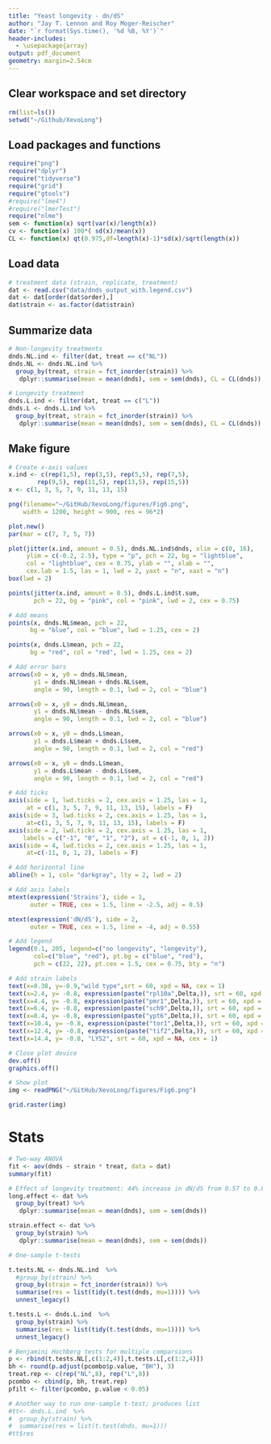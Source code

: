 ```yaml
---
title: "Yeast longevity - dn/dS"
author: "Jay T. Lennon and Roy Moger-Reischer"
date: "`r format(Sys.time(), '%d %B, %Y')`"
header-includes:
  - \usepackage{array}
output: pdf_document
geometry: margin=2.54cm
---
```


## Clear workspace and set directory
```r
rm(list=ls())
setwd("~/Github/XevoLong")
```

## Load packages and functions
```r
require("png")
require("dplyr")
require("tidyverse")
require("grid")
require("gtools")
#require("lme4")
#require("lmerTest")
require("nlme")
sem <- function(x) sqrt(var(x)/length(x))
cv <- function(x) 100*( sd(x)/mean(x))
CL <- function(x) qt(0.975,df=length(x)-1)*sd(x)/sqrt(length(x))
```

## Load data 
```r
# treatment data (strain, replicate, treatment)
dat <- read.csv("data/dnds_output_with.legend.csv")
dat <- dat[order(dat$order),]
dat$strain <- as.factor(dat$strain)
```

## Summarize data
```r
# Non-longevity treatments
dnds.NL.ind <- filter(dat, treat == c("NL")) 
dnds.NL <- dnds.NL.ind %>%  
  group_by(treat, strain = fct_inorder(strain)) %>%
   dplyr::summarise(mean = mean(dnds), sem = sem(dnds), CL = CL(dnds))

# Longevity treatment
dnds.L.ind <- filter(dat, treat == c("L")) 
dnds.L <- dnds.L.ind %>%  
  group_by(treat, strain = fct_inorder(strain)) %>%
   dplyr::summarise(mean = mean(dnds), sem = sem(dnds), CL = CL(dnds))
```

## Make figure
```r
# Create x-axis values
x.ind <- c(rep(1,5), rep(3,5), rep(5,5), rep(7,5), 
        rep(9,5), rep(11,5), rep(13,5), rep(15,5))
x <- c(1, 3, 5, 7, 9, 11, 13, 15)

png(filename="~/GitHub/XevoLong/figures/Fig6.png",
    width = 1200, height = 900, res = 96*2)

plot.new()
par(mar = c(7, 7, 5, 7))

plot(jitter(x.ind, amount = 0.5), dnds.NL.ind$dnds, xlim = c(0, 16),
     ylim = c(-0.2, 2.5), type = "p", pch = 22, bg = "lightblue", 
     col = "lightblue", cex = 0.75, ylab = "", xlab = "", 
     cex.lab = 1.5, las = 1, lwd = 2, yaxt = "n", xaxt = "n")
box(lwd = 2)

points(jitter(x.ind, amount = 0.5), dnds.L.ind$t.sum,
       pch = 22, bg = "pink", col = "pink", lwd = 2, cex = 0.75)

# Add means
points(x, dnds.NL$mean, pch = 22, 
      bg = "blue", col = "blue", lwd = 1.25, cex = 2)

points(x, dnds.L$mean, pch = 22, 
      bg = "red", col = "red", lwd = 1.25, cex = 2)

# Add error bars
arrows(x0 = x, y0 = dnds.NL$mean, 
       y1 = dnds.NL$mean + dnds.NL$sem, 
       angle = 90, length = 0.1, lwd = 2, col = "blue")

arrows(x0 = x, y0 = dnds.NL$mean, 
       y1 = dnds.NL$mean - dnds.NL$sem, 
       angle = 90, length = 0.1, lwd = 2, col = "blue")

arrows(x0 = x, y0 = dnds.L$mean, 
       y1 = dnds.L$mean + dnds.L$sem, 
       angle = 90, length = 0.1, lwd = 2, col = "red")

arrows(x0 = x, y0 = dnds.L$mean, 
       y1 = dnds.L$mean - dnds.L$sem, 
       angle = 90, length = 0.1, lwd = 2, col = "red")

# Add ticks
axis(side = 1, lwd.ticks = 2, cex.axis = 1.25, las = 1,
     at = c(1, 3, 5, 7, 9, 11, 13, 15), labels = F)
axis(side = 3, lwd.ticks = 2, cex.axis = 1.25, las = 1,
     at=c(1, 3, 5, 7, 9, 11, 13, 15), labels = F)
axis(side = 2, lwd.ticks = 2, cex.axis = 1.25, las = 1,
    labels = c("-1", "0", "1", "2"), at = c(-1, 0, 1, 2))
axis(side = 4, lwd.ticks = 2, cex.axis = 1.25, las = 1,
     at=c(-11, 0, 1, 2), labels = F)

# Add horizontal line
abline(h = 1, col= "darkgray", lty = 2, lwd = 2)

# Add axis labels
mtext(expression('Strains'), side = 1,
      outer = TRUE, cex = 1.5, line = -2.5, adj = 0.5)

mtext(expression('dN/dS'), side = 2,
      outer = TRUE, cex = 1.5, line = -4, adj = 0.55)

# Add legend
legend(0.1, 205, legend=c("no longevity", "longevity"),
       col=c("blue", "red"), pt.bg = c("blue", "red"),
       pch = c(22, 22), pt.cex = 1.5, cex = 0.75, bty = "n")

# Add strain labels
text(x=0.38, y=-0.9,"wild type",srt = 60, xpd = NA, cex = 1)
text(x=2.4, y= -0.8, expression(paste("rpl10a",Delta,)), srt = 60, xpd = NA, cex = 1)
text(x=4.4, y= -0.8, expression(paste("pmr1",Delta,)), srt = 60, xpd = NA, cex = 1)
text(x=6.4, y= -0.8, expression(paste("sch9",Delta,)), srt = 60, xpd = NA, cex = 1)
text(x=8.4, y= -0.8, expression(paste("ypt6",Delta,)), srt = 60, xpd = NA, cex = 1)
text(x=10.4, y= -0.8, expression(paste("tor1",Delta,)), srt = 60, xpd = NA, cex = 1)
text(x=12.4, y= -0.8, expression(paste("tif2",Delta,)), srt = 60, xpd = NA, cex = 1)
text(x=14.4, y= -0.8, "LYS2", srt = 60, xpd = NA, cex = 1)

# Close plot device
dev.off()
graphics.off()

# Show plot
img <- readPNG("~/GitHub/XevoLong/figures/Fig6.png")

grid.raster(img)
```

# Stats
```r
# Two-way ANOVA
fit <- aov(dnds ~ strain * treat, data = dat)
summary(fit)

# Effect of longevity treatment: 44% increase in dN/dS from 0.57 to 0.82
long.effect <- dat %>%  
  group_by(treat) %>%
   dplyr::summarise(mean = mean(dnds), sem = sem(dnds))

strain.effect <- dat %>%  
  group_by(strain) %>%
   dplyr::summarise(mean = mean(dnds), sem = sem(dnds))

# One-sample t-tests 

t.tests.NL <- dnds.NL.ind  %>%
  #group_by(strain) %>%       
  group_by(strain = fct_inorder(strain)) %>%
  summarise(res = list(tidy(t.test(dnds, mu=1)))) %>%
  unnest_legacy()

t.tests.L <- dnds.L.ind  %>%
  group_by(strain) %>%                       
  summarise(res = list(tidy(t.test(dnds, mu=1)))) %>%
  unnest_legacy()

# Benjamini Hochberg tests for multiple comparsions
p <- rbind(t.tests.NL[,c(1:2,4)],t.tests.L[,c(1:2,4)])
bh <- round(p.adjust(pcombo$p.value, "BH"), 3)
treat.rep <- c(rep("NL",8), rep("L",8))
pcombo <- cbind(p, bh, treat.rep)
pfilt <- filter(pcombo, p.value < 0.05) 

# Another way to run one-sample t-test; produces list
#tt<- dnds.L.ind  %>%
#  group_by(strain) %>%                  
#  summarise(res = list(t.test(dnds, mu=1)))
#tt$res
```
